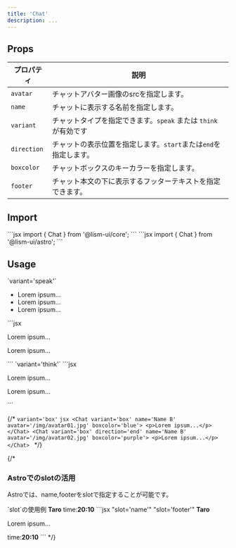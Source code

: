 ```yaml
---
title: 'Chat'
description: ...
---
```



## Props

| プロパティ | 説明 |
|---|---|
| `avatar` | チャットアバター画像のsrcを指定します。 |
| `name` | チャットに表示する名前を指定します。 |
| `variant` | チャットタイプを指定できます。`speak` または `think` が有効です|
| `direction` | チャットの表示位置を指定します。`start`または`end`を指定します。 |
| `boxcolor` | チャットボックスのキーカラーを指定します。|
| `footer` | チャット本文の下に表示するフッターテキストを指定できます。 |


## Import

<Preview>
	<PreviewCode slot='tab' label='React'>
```jsx
import { Chat } from '@lism-ui/core';
```
	</PreviewCode>
	<PreviewCode slot='tab' label='Astro'>
```jsx
import { Chat } from '@lism-ui/astro';
```
	</PreviewCode>
</Preview>


## Usage


<Preview>
	<PreviewTitle>`variant='speak'`</PreviewTitle>
	<PreviewArea resize p={20} _dir='rtl'>
		<Chat name='Taro' avatar='/img/avatar01.jpg' boxcolor='green' footer='Footer text...'>
			<DammyText length='codes' />
			<DammyText length='s' />
		</Chat>
		<Chat direction='end' name='Hanako' avatar='/img/avatar02.jpg' boxcolor='red' footer='Footer text...'>
			<DammyText length='codes' />
		</Chat>
		<Chat avatar='/img/avatar03.jpg' boxcolor='blue'>
			<DammyText length='xs' />
			<ul>
				<li>Lorem ipsum...</li>
				<li>Lorem ipsum...</li>
				<li>Lorem ipsum...</li>
			</ul>
		</Chat>
	</PreviewArea>
	<PreviewCode>
		```jsx
		<Chat name='Taro' avatar='/img/avatar01.jpg' boxcolor='green' footer='Footer text...'>
			<p>Lorem ipsum...</p>
		</Chat>
		<Chat direction='end' name='Hanako' avatar='/img/avatar02.jpg' boxcolor='red' footer='Footer text...'>
			<p>Lorem ipsum...</p>
		</Chat>
		```
	</PreviewCode>
</Preview>


<Preview>
	<PreviewTitle>`variant='think'`</PreviewTitle>
	<PreviewArea resize p={20} _dir='rtl'>
		<Chat variant='think' name='Name B' avatar='/img/avatar01.jpg' boxcolor='blue'>
			<DammyText length='codes' />
		</Chat>
		<Chat variant='think' direction='end' name='Name B' avatar='/img/avatar02.jpg' boxcolor='purple'>
			<DammyText length='codes' />
		</Chat>
		<Chat variant='think' avatar='/img/avatar03.jpg' boxcolor='blue'>
			<DammyText length='xs' />
		</Chat>
	</PreviewArea>
	<PreviewCode>
		```jsx
		<Chat variant='think' name='Name B' avatar='/img/avatar01.jpg' boxcolor='blue'>
			<p>Lorem ipsum...</p>
		</Chat>
		<Chat variant='think' direction='end' name='Name B' avatar='/img/avatar02.jpg' boxcolor='purple'>
			<p>Lorem ipsum...</p>
		</Chat>
		```
	</PreviewCode>
</Preview>

{/* <Preview>
	<PreviewTitle>`variant='box'`</PreviewTitle>
	<PreviewArea resize p={20} _dir='rtl'>
		<Chat variant='box' name='Name B' avatar='/img/avatar01.jpg' boxcolor='blue'>
			<DammyText length='codes' />
		</Chat>
		<Chat variant='box' direction='end' name='Name B' avatar='/img/avatar02.jpg' boxcolor='purple'>
			<DammyText length='codes' />
		</Chat>
		<Chat variant='box' avatar='/img/avatar03.jpg' boxcolor='blue'>
			<DammyText length='xs' />
		</Chat>
	</PreviewArea>
	<PreviewCode>
		```jsx
		<Chat variant='box' name='Name B' avatar='/img/avatar01.jpg' boxcolor='blue'>
			<p>Lorem ipsum...</p>
		</Chat>
		<Chat variant='box' direction='end' name='Name B' avatar='/img/avatar02.jpg' boxcolor='purple'>
			<p>Lorem ipsum...</p>
		</Chat>
		```
	</PreviewCode>
</Preview> */}

{/* 
### Astroでのslotの活用

Astroでは、name,footerをslotで指定することが可能です。

<Preview>
	<PreviewTitle>`slot`の使用例</PreviewTitle>
	<PreviewArea resize p={20}>
		<Chat name='Name A' avatar='/img/avatar01.jpg' boxcolor='green'>
			<b slot='name'>Taro</b>
			<DammyText length='codes' />
			<Fragment slot='footer'>time:<b>20:10</b></Fragment>
		</Chat>
	</PreviewArea>
	<PreviewCode>
		```jsx "slot='name'" "slot='footer'"
		<Chat name='Name A' avatar='/img/avatar01.jpg' boxcolor='green'>
			<b slot='name'>Taro</b>
			<p>Lorem ipsum...</p>
			<Fragment slot='footer'>time:<b>20:10</b></Fragment>
		</Chat>
		```
	</PreviewCode>
</Preview>
 */}
